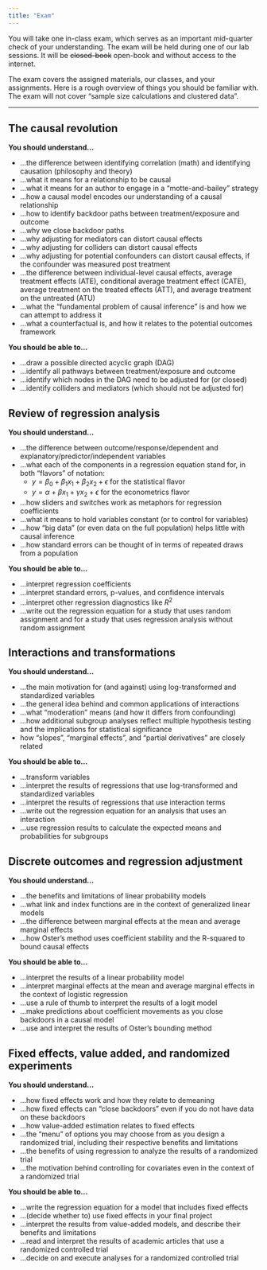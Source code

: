 ```yaml
---
title: "Exam"
---
```


You will take one in-class exam, which serves as an important mid-quarter check of your understanding. The exam will be held during one of our lab sessions. It will be ~~closed-book~~ open-book and without access to the internet. 

The exam covers the assigned materials, our classes, and your assignments. Here is a rough overview of things you should be familiar with. The exam will not cover "sample size calculations and clustered data".

---

## The causal revolution

**You should understand…**

- …the difference between identifying correlation (math) and identifying causation (philosophy and theory)
- …what it means for a relationship to be causal
- …what it means for an author to engage in a "motte-and-bailey" strategy 
- …how a causal model encodes our understanding of a causal relationship
- …how to identify backdoor paths between treatment/exposure and outcome
- …why we close backdoor paths
- …why adjusting for mediators can distort causal effects
- …why adjusting for colliders can distort causal effects
- …why adjusting for potential confounders can distort causal effects, if the confounder was measured post treatment
- …the difference between individual-level causal effects, average treatment effects (ATE), conditional average treatment effect (CATE), average treatment on the treated effects (ATT), and average treatment on the untreated (ATU)
- …what the "fundamental problem of causal inference" is and how we can attempt to address it
- …what a counterfactual is, and how it relates to the potential outcomes framework

**You should be able to…**

- …draw a possible directed acyclic graph (DAG) 
- …identify all pathways between treatment/exposure and outcome
- …identify which nodes in the DAG need to be adjusted for (or closed)
- …identify colliders and mediators (which should not be adjusted for)

## Review of regression analysis

**You should understand…**

- …the difference between outcome/response/dependent and explanatory/predictor/independent variables
- …what each of the components in a regression equation stand for, in both "flavors" of notation: 
    - $y = \beta_0 + \beta_1 x_1 + \beta_2 x_2 + \epsilon$ for the statistical flavor
    - $y = \alpha + \beta x_1 + \gamma x_2 + \epsilon$ for the econometrics flavor
- …how sliders and switches work as metaphors for regression coefficients
- …what it means to hold variables constant (or to control for variables)
- …how "big data" (or even data on the full population) helps little with causal inference
- …how standard errors can be thought of in terms of repeated draws from a population

**You should be able to…**

- …interpret regression coefficients
- …interpret standard errors, p-values, and confidence intervals
- …interpret other regression diagnostics like $R^2$
- …write out the regression equation for a study that uses random assignment and for a study that uses regression analysis without random assignment

## Interactions and transformations

**You should understand…**

- …the main motivation for (and against) using log-transformed and standardized variables
- …the general idea behind and common applications of interactions 
- …what "moderation" means (and how it differs from confounding)
- …how additional subgroup analyses reflect multiple hypothesis testing and the implications for statistical significance 
- how "slopes", "marginal effects", and "partial derivatives" are closely related

**You should be able to…**

- …transform variables
- …interpret the results of regressions that use log-transformed and standardized variables
- …interpret the results of regressions that use interaction terms
- …write out the regression equation for an analysis that uses an interaction
- …use regression results to calculate the expected means and probabilities for subgroups 

## Discrete outcomes and regression adjustment

**You should understand…**

- …the benefits and limitations of linear probability models
- …what link and index functions are in the context of generalized linear models 
- …the difference between marginal effects at the mean and average marginal effects
- …how Oster’s method uses coefficient stability and the R-squared to bound causal effects

**You should be able to…**

- …interpret the results of a linear probability model
- …interpret marginal effects at the mean and average marginal effects in the context of logistic regression 
- …use a rule of thumb to interpret the results of a logit model
- …make predictions about coefficient movements as you close backdoors in a causal model
- …use and interpret the results of Oster’s bounding method

## Fixed effects, value added, and randomized experiments

**You should understand…**

- …how fixed effects work and how they relate to demeaning
- …how fixed effects can “close backdoors” even if you do not have data on these backdoors
- …how value-added estimation relates to fixed effects
- …the “menu” of options you may choose from as you design a randomized trial, including their respective benefits and limitations
- …the benefits of using regression to analyze the results of a randomized trial
- …the motivation behind controlling for covariates even in the context of a randomized trial

**You should be able to…**

- …write the regression equation for a model that includes fixed effects
- …(decide whether to) use fixed effects in your final project 
- …interpret the results from value-added models, and describe their benefits and limitations
- …read and interpret the results of academic articles that use a randomized controlled trial
- …decide on and execute analyses for a randomized controlled trial



